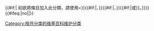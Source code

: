 <includeonly><div style="float:right">{{Progress box|{{PAGENAME}}}}</div>
{{Purge button|left}}
{{Wikipedia category|hidden=yes|shortcut={{{shortcut|}}}|shortcut1={{{shortcut1|}}}|shortcut2={{{shortcut2|}}}|shortcut3={{{shortcut3|}}}}}
{{Empty category}}
{{#if:{{{1|}}}|
如欲將條目加入此分類，請使用{{tlx|{{{1|適當的模板}}}|{{#if:{{{arg1-1|}}}|2}}={{{arg1-1}}}}}{{#if:{{{3|}}}|、{{tlx|{{{3}}}}}}}{{#if:{{{4|}}}|、{{tlx|{{{4}}}}}}}{{#if:{{{5|}}}|或{{tlx|{{{5}}}}}}}。}}{{Center|{{分類隨機頁面||2}}}}{{DEFAULTSORT:{{{2|{{PAGENAME}}}}}}}{{#ifeq:{{yesno|{{{monthly|}}}}}|no||[[Category:按月分类的维基百科维护分类]]}}</includeonly><noinclude>{{Documentation}}</noinclude>